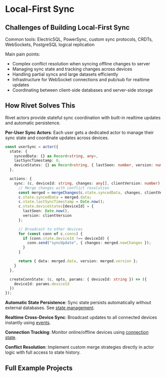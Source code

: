 # Local-First Sync

## Challenges of Building Local-First Sync

Common tools: ElectricSQL, PowerSync, custom sync protocols, CRDTs, WebSockets, PostgreSQL logical replication

Main pain points:
- Complex conflict resolution when syncing offline changes to server
- Managing sync state and tracking changes across devices
- Handling partial syncs and large datasets efficiently
- Infrastructure for WebSocket connections and pub/sub for realtime updates
- Coordinating between client-side databases and server-side storage

## How Rivet Solves This

Rivet actors provide stateful sync coordination with built-in realtime updates and automatic persistence.

**Per-User Sync Actors**: Each user gets a dedicated actor to manage their sync state and coordinate updates across devices.

```typescript
const userSync = actor({
  state: {
    syncedData: {} as Record<string, any>,
    lastSyncTimestamp: 0,
    deviceStates: {} as Record<string, { lastSeen: number, version: number }>
  },

  actions: {
    sync: (c, deviceId: string, changes: any[], clientVersion: number) => {
      // Merge changes with conflict resolution
      const merged = mergeChanges(c.state.syncedData, changes, clientVersion);
      c.state.syncedData = merged.data;
      c.state.lastSyncTimestamp = Date.now();
      c.state.deviceStates[deviceId] = {
        lastSeen: Date.now(),
        version: clientVersion
      };

      // Broadcast to other devices
      for (const conn of c.conns) {
        if (conn.state.deviceId !== deviceId) {
          conn.send("syncUpdate", { changes: merged.newChanges });
        }
      }

      return { data: merged.data, version: merged.version };
    }
  },

  createConnState: (c, opts, params: { deviceId: string }) => ({
    deviceId: params.deviceId
  })
});
```

**Automatic State Persistence**: Sync state persists automatically without external databases. See [state management](/docs/actors/state).

**Realtime Cross-Device Sync**: Broadcast updates to all connected devices instantly using [events](/docs/actors/events).

**Connection Tracking**: Monitor online/offline devices using [connection state](/docs/actors/connections).

**Conflict Resolution**: Implement custom merge strategies directly in actor logic with full access to state history.

## Full Example Projects

<CardGroup>
<Card href="https://github.com/rivet-gg/rivet/tree/main/examples/sync" title="Local-First Sync Example" />
</CardGroup>
